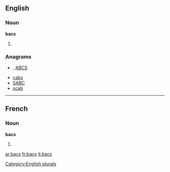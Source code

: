 ==English==

===Noun===
'''bacs'''

# {{plural of|[[bac]]}}

===Anagrams===
* {{alphagram|[[ABCs#English|ABCs]]}} , [[ABCS#English|ABCS]]
* [[cabs#English|cabs]]
* [[SABC#English|SABC]]
* [[scab#English|scab]]


[[Category:English plurals]]
----
==French==

===Noun===
'''bacs''' 

# {{plural of|bac|lang=fr}}

[[ar:bacs]]
[[fr:bacs]]
[[it:bacs]]